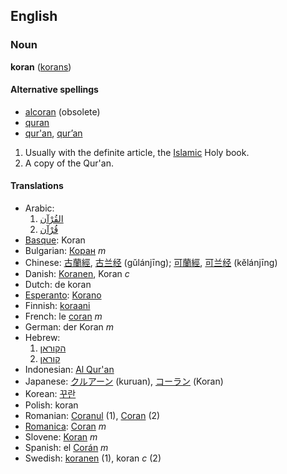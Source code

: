 ==English==
=== Noun ===
'''koran''' ([[korans]])

====Alternative spellings====<!-- shouldn't many of these be capitalised? -->
*[[alcoran]] (obsolete)
*[[quran]]
*[[qur'an]], [[qur’an]]

#Usually with the definite article, the [[Islamic]] Holy book.
#A copy of the Qur'an.

==== Translations ====
*Arabic:
*#[[القُرْآن]]
*#[[قُرْآن]]
*[[Basque]]: Koran
*Bulgarian: [[Коран]] ''m''
*Chinese: [[古蘭經]], [[古兰经]] (gǔlánjīng); [[可蘭經]], [[可兰经]] (kělánjīng)
*Danish: [[Koranen]], Koran ''c''
*Dutch: de koran
*[[Esperanto]]: [[Korano]]
*Finnish: [[koraani]]
*French: le [[coran]] ''m''
*German: der Koran ''m''
*Hebrew:
*#[[הקוראן]]
*#[[קוראן]]
*Indonesian: [[Al Qur'an]]
*Japanese: [[クルアーン]] (kuruan), [[コーラン]] (Koran)
*Korean: [[꾸란]]
*Polish: koran
*Romanian: [[Coranul]] (1), [[Coran]] (2)
*[[Romanica]]: [[Coran]] ''m''
*Slovene: [[Koran]] ''m''
*Spanish: el [[Corán]] ''m''
*Swedish: [[koranen]] (1), koran ''c'' (2)